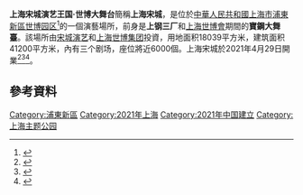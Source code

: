 '''上海宋城演艺王国·世博大舞台'''簡稱'''上海宋城'''，是位於[[中華人民共和國|中華人民共和國]][[上海市|上海市]][[浦東新區|浦東新區]][[世博园区|世博园区]]<ref>{{cite news |title=上海宋城将于4月29日开业 黄浦江畔迎来“全新东方百老汇” |url=https://www.sohu.com/a/458003876_120823584 |publisher=東方網}}</ref>的一個演藝場所，前身是'''上钢三厂'''和[[上海世博會|上海世博會]]期間的'''寶鋼大舞臺'''。該場所由[[宋城演艺|宋城演艺]]和[[上海世博集团|上海世博集团]]投資，用地面积18039平方米，建筑面积41200平方米，內有三个剧场，座位將近6000個。上海宋城於2021年4月29日開業<ref>{{cite news |title=世博地区又添文化新地标！4月29日起，去上海宋城回望《上海千古情》 |url=https://wap.xinmin.cn/content/31929963.html |publisher=新民晚報}}</ref><ref>{{cite news |title=定了！上海宋城4月29日开业，王牌剧目《上海千古情》首度“揭面” |url=http://www.shxwcb.com/631531.html |publisher=周到上海（新聞晨報）}}</ref><ref>{{cite news |title=上海宋城将于4月29日开业 |url=http://www.pudong.gov.cn/shpd/news/20210330/006001_cd22bbf4-6ad7-4ede-9ad1-c1fec4b01334.htm |publisher=上海浦东门户网站}}</ref>。

== 參考資料 ==
{{Reflist|2}}

[[Category:浦東新區|Category:浦東新區]]
[[Category:2021年上海|Category:2021年上海]]
[[Category:2021年中国建立|Category:2021年中国建立]]
[[Category:上海主题公园|Category:上海主题公园]]
